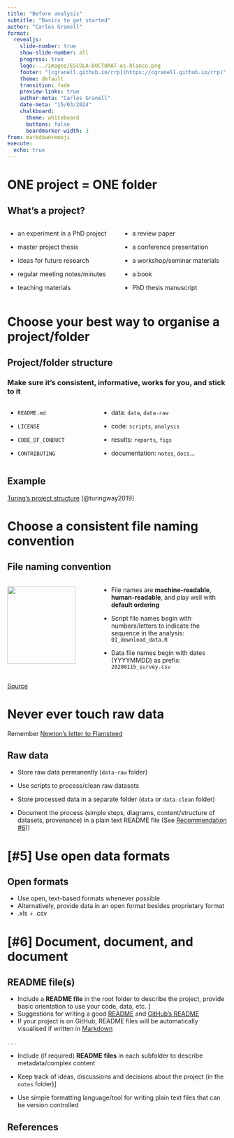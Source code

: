 ```yaml
---
title: "Before analysis"
subtitle: "Basics to get started"
author: "Carlos Granell"
format: 
  revealjs:
    slide-number: true
    show-slide-number: all
    progress: true
    logo: ../images/ESCOLA-DOCTORAT-es-blanco.png
    footer: "[cgranell.github.io/rrp](https://cgranell.github.io/rrp)"
    theme: default
    transition: fade
    preview-links: true
    author-meta: "Carlos Granell"
    date-meta: "15/03/2024"
    chalkboard: 
      theme: whiteboard
      buttons: false
      boardmarker-width: 3
from: markdown+emoji
execute:
  echo: true
---
```


# ONE project = ONE folder {#rec01}


## What's a project?

:::: {.columns}

::: {.column width="50%"}

::: {.incremental}

-   an experiment in a PhD project

-   master project thesis

-   ideas for future research

-   regular meeting notes/minutes

-   teaching materials

:::

:::

::: {.column width="50%"}

::: {.incremental}

-   a review paper

-   a conference presentation

-   a workshop/seminar materials

-   a book

-   PhD thesis manuscript

:::

:::

::::



# Choose your best way to organise a project/folder {#rec02}

## Project/folder structure


### Make sure it's consistent, informative,  works for you, and stick to it


:::: {.columns}

::: {.column width="40%"}


-   `README.md`

-   `LICENSE`

-   `CODE_OF_CONDUCT`

-   `CONTRIBUTING`

:::


::: {.column width="60%"}

-   data: `data`, `data-raw`

-   code: `scripts`, `analysis` 

-   results: `reports`, `figs`

-   documentation: `notes`, `docs`...

::: 

::::


::: {.callout-note}
## **Example**
[Turing's project structure](https://the-turing-way.netlify.app/project-design/project-repo/project-repo-advanced.html) [@turingway2019]
::: 




# Choose a consistent file naming convention {#rec03}

## File naming convention


:::: {.columns}

::: {.column width="40%" align="center"}

<img src="../images/phdcomics1531.gif" width="90%" />

:::


::: {.column width="60%"}

::: {.incremental}

-   File names are **machine-readable**, **human-readable**, and play well with **default ordering**

-   Script file names begin with numbers/letters to indicate the sequence in the analysis: `01_download_data.R`

-   Data file names begin with dates (YYYYMMDD) as prefix: `20200115_survey.csv`

:::

:::

::::

::: {.notes}
[Source](http://phdcomics.com/comics/archive.php?comicid=1531)
:::


# Never ever touch raw data {#rec04}

Remember [Newton's letter to Flamsteed](https://cgranell.github.io/rrp-uji/slides/slides11_01.html#newton)


## Raw data

-   Store raw data permanently (`data-raw` folder)

-   Use scripts to process/clean raw datasets

-   Store processed data in a separate folder (`data` or `data-clean` folder)

-   Document the process (simple steps, diagrams, content/structure of datasets, provenance) in a plain text README file (See [Recommendation \#6](#rec01))]


# [\#5] Use open data formats {#rec05}

## Open formats

-   Use open, text-based formats whenever possible
-   Alternatively, provide data in an open format besides proprietary format
  -   .xls + .csv


# [\#6] Document, document, and document {#rec06}


## README file(s) {.smaller}


-   Include a **README file** in the root folder to describe the project, provide basic orientation to use your code, data, etc. ]
  - Suggestions for writing a good [README](https://www.makeareadme.com/) and [GitHub's README](https://docs.github.com/en/repositories/managing-your-repositorys-settings-and-features/customizing-your-repository/about-readmes)
  - If your project is on GitHub, README files will be automatically visualised if written in [Markdown](https://www.markdownguide.org/)


. . .



-   Include (if required) **README files** in each subfolder to describe metadata/complex content

-   Keep track of ideas, discussions and decisions about the project (in the `notes` folder)]

-   Use simple formatting language/tool for writing plain text files that can be version controlled



## References
